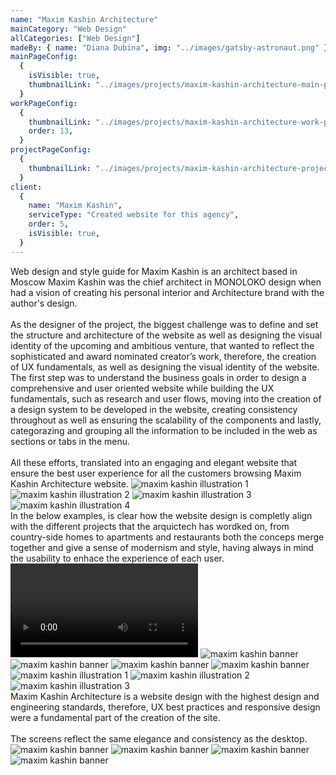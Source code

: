 ```yaml
---
name: "Maxim Kashin Architecture"
mainCategory: "Web Design"
allCategories: ["Web Design"]
madeBy: { name: "Diana Dubina", img: "../images/gatsby-astronaut.png" }
mainPageConfig:
  {
    isVisible: true,
    thumbnailLink: "../images/projects/maxim-kashin-architecture-main-page.jpg",
  }
workPageConfig:
  {
    thumbnailLink: "../images/projects/maxim-kashin-architecture-work-page.jpg",
    order: 13,
  }
projectPageConfig:
  {
    thumbnailLink: "../images/projects/maxim-kashin-architecture-project-page-bg.jpg",
  }
client:
  {
    name: "Maxim Kashin",
    serviceType: "Created website for this agency",
    order: 5,
    isVisible: true,
  }
---
```


<Section
  first
  sectionName="Project Description"
  clientName="Maxim Kashin Architecture"
>
  <Grid container justify="space-between">
    <Grid item xs={12} sm={5} style={{ position: "relative" }}>
      <ProjectDesc features={["UI/UX", "Web Design", "Art Direction"]}>
        Web design and style guide for Maxim Kashin is an architect based in
        Moscow
      </ProjectDesc>
    </Grid>
    <Grid item xs={12} sm={6}>
      <Paragraph title="challenge" textAfter>
        Maxim Kashin was the chief architect in MONOLOKO design when had a
        vision of creating his personal interior and Architecture brand with the
        author's design.
        <br />
        <br />
        As the designer of the project, the biggest challenge was to define and set
        the structure and architecture of the website as well as designing the visual
        identity of the upcoming and ambitious venture, that wanted to reflect the
        sophisticated and award nominated creator’s work, therefore, the creation
        of UX fundamentals, as well as designing the visual identity of the website.
      </Paragraph>
      <Paragraph title="approach">
        The first step was to understand the business goals in order to design a
        comprehensive and user oriented website while building the UX
        fundamentals, such as research and user flows, moving into the creation
        of a design system to be developed in the website, creating consistency
        throughout as well as ensuring the scalability of the components and
        lastly, categorazing and grouping all the information to be included in
        the web as sections or tabs in the menu. <br />
        <br />
        All these efforts, translated into an engaging and elegant website that
        ensure the best user experience for all the customers browsing Maxim
        Kashin Architecture website.
      </Paragraph>
    </Grid>
  </Grid>
  <Carousel>
    <Image
      src="maxim-kashin-architecture-project-page-section-1-carousel-1.jpg"
      alt="maxim kashin illustration 1"
      style={{
        width: 1040,
        display: "inline-table",
        marginRight: 20,
        flex: "0 0 auto",
      }}
    />
    <Image
      src="maxim-kashin-architecture-project-page-section-1-carousel-2.jpg"
      alt="maxim kashin illustration 2"
      style={{
        width: 686,
        display: "inline-table",
        marginRight: 20,
        flex: "0 0 auto",
      }}
    />
    <Image
      src="maxim-kashin-architecture-project-page-section-1-carousel-3.jpg"
      alt="maxim kashin illustration 3"
      style={{
        width: 686,
        display: "inline-table",
        marginRight: 20,
        flex: "0 0 auto",
      }}
    />
    <Image
      src="maxim-kashin-architecture-project-page-section-1-carousel-4.jpg"
      alt="maxim kashin illustration 4"
      style={{
        width: 686,
        display: "inline-table",
        marginRight: 0,
        flex: "0 0 auto",
      }}
    />
  </Carousel>
</Section>

<Section sectionName="Website" clientName="Maxim Kashin Architecture">
  <Grid container justify="flex-start">
    <Grid item xs={12} sm={6}>
      <Paragraph title="PROJECTS AND PUBLICATIONS">
        In the below examples, is clear how the website design is completly
        align with the different projects that the arquictech has wordked on,
        from country-side homes to apartments and restaurants both the conceps
        merge together and give a sense of modernism and style, having always in
        mind the usability to enhace the experience of each user.
      </Paragraph>
    </Grid>
  </Grid>
  <div style={{ padding: 20 }}>
    <Grid container spacing={8}>
      <Grid item xs={12} sm={12}>
        <Video
          videoSrcURL="https://www.youtube.com/embed/dQw4w9WgXcQ"
          videoTitle="Official Music Video on YouTube"
        />
      </Grid>
      <Grid item xs={12} sm={6}>
        <Image
          src="maxim-kashin-architecture-project-page-section-2-grid-1.jpg"
          alt="maxim kashin banner"
        />
      </Grid>
      <Grid item xs={12} sm={6}>
        <Image
          src="maxim-kashin-architecture-project-page-section-2-grid-2.jpg"
          alt="maxim kashin banner"
        />
      </Grid>
      <Grid item xs={12} sm={6}>
        <Image
          src="maxim-kashin-architecture-project-page-section-2-grid-3.jpg"
          alt="maxim kashin banner"
        />
      </Grid>
      <Grid item xs={12} sm={6}>
        <Image
          src="maxim-kashin-architecture-project-page-section-2-grid-4.jpg"
          alt="maxim kashin banner"
        />
      </Grid>
      <Grid item xs={12}>
        <Carousel>
          <Image
            src="maxim-kashin-architecture-project-page-section-2-carousel-1.jpg"
            alt="maxim kashin illustration 1"
            style={{
              width: 700,
              display: "inline-table",
              marginRight: 20,
              flex: "0 0 auto",
            }}
          />
          <Image
            src="maxim-kashin-architecture-project-page-section-2-carousel-2.jpg"
            alt="maxim kashin illustration 2"
            style={{
              width: 700,
              display: "inline-table",
              marginRight: 20,
              flex: "0 0 auto",
            }}
          />
          <Image
            src="maxim-kashin-architecture-project-page-section-2-carousel-3.jpg"
            alt="maxim kashin illustration 3"
            style={{
              width: 700,
              display: "inline-table",
              marginRight: 0,
              flex: "0 0 auto",
            }}
          />
        </Carousel>
      </Grid>
    </Grid>
  </div>
</Section>

<Section sectionName="Branding" clientName="Maxim Kashin Architecture" last>
  <Grid container justify="flex-start">
    <Grid item xs={12} sm={6}>
      <Paragraph title="RESPONSIVE DESIGN">
        Maxim Kashin Architecture is a website design with the highest design
        and engineering standards, therefore, UX best practices and responsive
        design were a fundamental part of the creation of the site.
        <br />
        <br />
        The screens reflect the same elegance and consistency as the desktop.
      </Paragraph>
    </Grid>
  </Grid>
  <div style={{ padding: 20 }}>
    <Grid container spacing={8}>
      <Grid item xs={12} sm={6}>
        <Image
          src="maxim-kashin-architecture-project-page-section-3-grid-1.jpg"
          alt="maxim kashin banner"
        />
      </Grid>
      <Grid item xs={12} sm={6}>
        <Image
          src="maxim-kashin-architecture-project-page-section-3-grid-2.jpg"
          alt="maxim kashin banner"
        />
      </Grid>
      <Grid item xs={12} sm={6}>
        <Image
          src="maxim-kashin-architecture-project-page-section-3-grid-3.jpg"
          alt="maxim kashin banner"
        />
      </Grid>
      <Grid item xs={12} sm={6}>
        <Image
          src="maxim-kashin-architecture-project-page-section-3-grid-4.jpg"
          alt="maxim kashin banner"
        />
      </Grid>
    </Grid>
  </div>
</Section>
